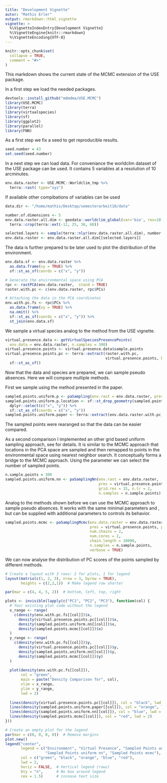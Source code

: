 ```yaml
---
title: "Development Vignette"
autor: "Mathis Erler"
output: rmarkdown::html_vignette
vignette: >
  %\VignetteIndexEntry{Development Vignette}
  %\VignetteEngine{knitr::rmarkdown}
  %\VignetteEncoding{UTF-8}
---
```


```r
knitr::opts_chunk$set(
  collapse = TRUE,
  comment = "#>"
)
```
This markdown shows the current state of the MCMC extension of the USE package.

In a first step we load the needed packages.
```r
devtools::install_github("mdmdma/USE.MCMC")
library(USE.MCMC)
library(terra)
library(virtualspecies)
library(sf)
library(ggplot2)
library(parallel)
library(FNN)
```
As a first step we fix a seed to get reproducible results.
```r
seed.number = 43
set.seed(seed.number)
```

In a next step we can load data. For conveniance the worldclim dataset of the USE package can be used. It contains 5 variables at a resolution of 10 arcminutes.
```r
env.data.raster <- USE.MCMC::Worldclim_tmp %>%
  terra::rast( type="xyz")
```
If available other compibations of variables can be used
```r
data.dir <- "/home/mathis/Desktop/semesterarbeit10/data"

number.of.dimensions <- 5
env.data.raster.all.dim <- geodata::worldclim_global(var='bio', res=10, path=data.dir)  %>%
  terra::crop(terra::ext(-12, 25, 36, 60))

selected.layers <- sample(terra::nlyr(env.data.raster.all.dim), number.of.dimensions)
env.data.raster <- env.data.raster.all.dim[[selected.layers]]
```
The data is further prepared to be later used to plot the distribution of the environment.
```r
env.data.sf <- env.data.raster %>%
  as.data.frame(xy = TRUE) %>%
  sf::st_as_sf(coords = c("x", "y"))

# Generate the environmental space using PCA
rpc <- rastPCA(env.data.raster,  stand = TRUE)
raster.with.pc <- c(env.data.raster, rpc$PCs)

# Attaching the data in the PCA coordinates
env.with.pc.fs <- rpc$PCs %>%
  as.data.frame(xy = TRUE) %>%
  na.omit() %>%
  sf::st_as_sf(coords = c("x", "y")) %>%
  st_join(env.data.sf)
```
We sample a virtual species analog to the method from the USE vignette.
```r
virtual.presence.data <- getVirtualSpeciesPresencePoints(
  env.data = env.data.raster, n.samples = 300)
virtual.presence.points <- virtual.presence.data$sample.points
virtual.presence.points.pc <- terra::extract(raster.with.pc,
                                             virtual.presence.points, bind = TRUE) %>%
  sf::st_as_sf()
```
Now that the data and species are prepared, we can sample pseudo absences. Here we will compare multiple methods.

First we sample using the method presented in the paper. 
```r
sampled.points.uniform.p <- paSampling(env.rast = env.data.raster, pres = virtual.presence.points, grid.res = 10)
sampled.points.uniform.p.location <- sf::st_drop_geometry(sampled.points.uniform.p) %>%
  dplyr::select(c("x", "y")) %>%
  sf::st_as_sf(coords = c("x", "y"))
sampled.points.uniform.paper <- terra::extract(env.data.raster.with.pc, sampled.points.uniform.p.location)
```
The sampled points were rearanged so that the data can be easier compared. 

As a second comparison I implemented an other grid based uniform sampling approach, see \code{\link{paSamplingNn}} for details. It is similar to the MCMC approach that locations in the PCA space are sampled and then remapped to points in the environmental space using nearest neighbor search. It conceptually forms a bridge to the MCMC approach.
Using the parameter \code{n.sample.points} we can select the number of sampled points.  
```r
n.sample.points = 300
sampled.points.uniform.nn <- paSamplingNn(env.rast = env.data.raster,
                                          pres = virtual.presence.points,
                                          grid.res = 15, n.tr = 2,
                                          n.samples = n.sample.points)

```
Analog to the methods shown before we can use the MCMC approach to sample pseudo absences. It works with the same minimal parameters \code{env.rast} and \code{pres}, but can be supplied with additional parameters to controls its behavior.
```r
sampled.points.mcmc <- paSamplingMcmc(env.data.raster = env.data.raster,
                                      pres = virtual.presence.points, precomputed.pca = rpc, environmental.cutof.percentile = 0.001,
                                      num.chains = 2,
                                      num.cores = 2,
                                      chain.length = 10000,
                                      n.samples = n.sample.points,
                                      verbose = TRUE)
```
We can now analyse the distribution of PC scores of the points sampled by different methods. 
```r
# Create a layout with 3 rows: 2 for plots, 1 for legend
layout(matrix(c(1, 2, 3), nrow = 3, byrow = TRUE), 
       heights = c(2,2,1))  # Make legend row shorter

par(mar = c(4, 4, 5, 2))  # bottom, left, top, right

plots <- invisible(lapply(c("PC1", "PC2", "PC3"), function(col) {
  # Your existing plot code without the legend
  x_range <- range(
    c(density(env.with.pc.fs[[col]])$x,
      density(virtual.presence.points.pc[[col]])$x,
      density(sampled.points.uniform.nn[[col]])$x,
      density(sampled.points.mcmc[[col]])$x)
  )
  y_range <- range(
    c(density(env.with.pc.fs[[col]])$y,
      density(virtual.presence.points.pc[[col]])$y,
      density(sampled.points.uniform.nn[[col]])$y,
      density(sampled.points.mcmc[[col]])$y)
  )
  
  plot(density(env.with.pc.fs[[col]]),
       col = "green",
       main = paste("Density Comparison for", col),
       xlim = x_range,
       ylim = y_range,
       lwd = 2)
  
  lines(density(virtual.presence.points.pc[[col]]), col = "black", lwd = 2)
  lines(density(sampled.points.uniform.paper[[col]]), col = "orange", lwd = 2)
  lines(density(sampled.points.uniform.nn[[col]]), col = "blue", lwd = 2)
  lines(density(sampled.points.mcmc[[col]]), col = "red", lwd = 2)
}))

# Create an empty plot for the legend
par(mar = c(0, 0, 0, 0))  # Remove margins
plot.new()
legend("center",
       legend = c("Environment", "Virtual Presence", "Sampled Points uniform", 
                  "Sampled Points uniform nn", "Sampled Points mcmc"),
       col = c("green", "black", "orange", "blue", "red"),
       lwd = 2,
       horiz = FALSE,  # Vertical legend (rows)
       bty = "n",      # No box around legend
       cex = 1.5)      # incease text size
```







